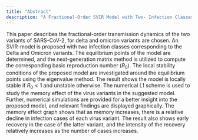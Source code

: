 ```yaml
---
title: "Abstract"
description: "A Fractional-Order SVIR Model with Two- Infection Classes for COVID-19 in India"
---
```


This paper describes the fractional-order transmission dynamics of the two variants of SARS-CoV-2, for delta and omicron variants are chosen. An SVIR-model is proposed with two infection classes corresponding to the Delta and Omicron variants. The equilibrium points of the model are determined, and the next-generation matrix method is utilized to compute the corresponding basic reproduction number ($R_0$). The local stability conditions of the proposed model are investigated around the equilibrium points using the eigenvalue method. The result shows the model is locally stable if ${R_0} < 1$ and unstable otherwise. The numerical L1 scheme is used to study the memory effect of the virus variants in the suggested model. Further, numerical simulations are provided for a better insight into the proposed model, and relevant findings are displayed graphically. The memory effect graph shows that as memory increases, there is a relative decline in infection cases of each virus variant. The result also shows early recovery in the case of the latter variant, and the intensity of the recovery relatively increases as the number of cases increases.